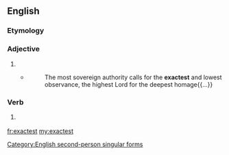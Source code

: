 ==English==

===Etymology===
{{suffix|exact|est}}

===Adjective===
{{head|en}}

# {{en-superlative of|exact}}
#* {{w|Stephen Charnock}}
#*: The most sovereign authority calls for the '''exactest''' and lowest observance, the highest Lord for the deepest homage{{...}}

===Verb===
{{en-verb form}}

# {{context|archaic|lang=en}} {{form of|Second-person singular simple present form|exact|lang=en}}

[[Category:English second-person singular forms]]

[[fr:exactest]]
[[my:exactest]]